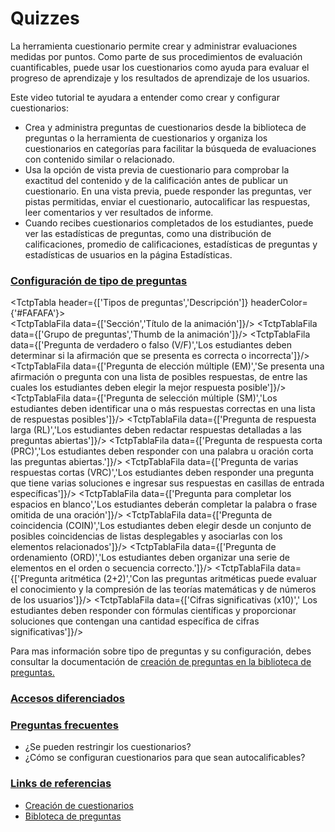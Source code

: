 
# Quizzes

La herramienta cuestionario permite crear y administrar evaluaciones medidas por puntos. 
Como parte de sus procedimientos de evaluación cuantificables, puede usar los cuestionarios como ayuda para evaluar el progreso de aprendizaje y los resultados de aprendizaje de los usuarios.

Este video tutorial te ayudara a entender como crear y configurar cuestionarios:

<TctpGaleriaMultimedia>
    <TctpMedia key="youtube" data={'j-duGppQgb0'}/>
</TctpGaleriaMultimedia>

- Crea y administra preguntas de cuestionarios desde la biblioteca de preguntas o la herramienta de cuestionarios y organiza los cuestionarios en categorías para facilitar la búsqueda de evaluaciones con contenido similar o relacionado. 
- Usa la opción de vista previa de cuestionario para comprobar la exactitud del contenido y de la calificación antes de publicar un cuestionario. En una vista previa, puede responder las preguntas, ver pistas permitidas, enviar el cuestionario, autocalificar las respuestas, leer comentarios y ver resultados de informe. 
- Cuando recibes cuestionarios completados de los estudiantes, puede ver las estadísticas de preguntas, como una distribución de calificaciones, promedio de calificaciones, estadísticas de preguntas y estadísticas de usuarios en la página Estadísticas.


### [Configuración de tipo de preguntas](#tipo-preguntas) <span id="tipo-preguntas"></span>
<TctpTabla header={['Tipos de preguntas','Descripción']} headerColor={'#FAFAFA'}>    
    <TctpTablaFila data={['Sección','Título de la animación']}/>
    <TctpTablaFila data={['Grupo de preguntas','Thumb de la animación']}/>
    <TctpTablaFila data={['Pregunta de verdadero o falso (V/F)','Los estudiantes deben determinar si la afirmación que se presenta es correcta o incorrecta']}/>
    <TctpTablaFila data={['Pregunta de elección múltiple (EM)','Se presenta una afirmación o pregunta con una lista de posibles respuestas, de entre las cuales los estudiantes deben elegir la mejor respuesta posible']}/>
    <TctpTablaFila data={['Pregunta de selección múltiple (SM)','Los estudiantes deben identificar una o más respuestas correctas en una lista de respuestas posibles']}/>
    <TctpTablaFila data={['Pregunta de respuesta larga (RL)','Los estudiantes deben redactar respuestas detalladas a las preguntas abiertas']}/>
    <TctpTablaFila data={['Pregunta de respuesta corta (PRC)','Los estudiantes deben responder con una palabra u oración corta las preguntas abiertas.']}/>
    <TctpTablaFila data={['Pregunta de varias respuestas cortas (VRC)','Los estudiantes deben responder una pregunta que tiene varias soluciones e ingresar sus respuestas en casillas de entrada específicas']}/>
    <TctpTablaFila data={['Pregunta para completar los espacios en blanco','Los estudiantes deberán completar la palabra o frase omitida de una oración']}/>
    <TctpTablaFila data={['Pregunta de coincidencia (COIN)','Los estudiantes deben elegir desde un conjunto de posibles coincidencias de listas desplegables y asociarlas con los elementos relacionados']}/>
    <TctpTablaFila data={['Pregunta de ordenamiento (ORD)','Los estudiantes deben organizar una serie de elementos en el orden o secuencia correcto.']}/>
    <TctpTablaFila data={['Pregunta aritmética (2+2)','Con las preguntas aritméticas puede evaluar el conocimiento y la compresión de las teorías matemáticas y de números de los usuarios']}/>
    <TctpTablaFila data={['Cifras significativas (x10)',' Los estudiantes deben responder con fórmulas científicas y proporcionar soluciones que contengan una cantidad específica de cifras significativas']}/>
</TctpTabla>

Para mas información sobre tipo de preguntas y su configuración, debes consultar la documentación de <a href="https://documentation.brightspace.com/es-mx/le/question_library/instructor/creating_questions.htm?tocpath=Instructores%7CEvaluar%20y%20calificar%20a%20los%20estudiantes%7CCrear%20cuestionarios%7CBiblioteca%20de%20preguntas%7CCreaci%C3%B3n%20de%20preguntas%20en%20la%20biblioteca%20de%20preguntas%7C_____0" target="_blank">creación de preguntas en la biblioteca de preguntas.</a>

### [Accesos diferenciados](#accesos) <span id="accesos"></span>
<TctpOuTypeIcons/>

### [Preguntas frecuentes](#preguntas-frecuentes) <span id="preguntas-frecuentes"></span>

* ¿Se pueden restringir los cuestionarios?
* ¿Cómo se configuran cuestionarios para que sean autocalificables?


### [Links de referencias](#referencias) <span id="referencias"></span>

* <a href="https://documentation.brightspace.com/es-mx/le/quizzes/instructor/creating_quizzes_intro.htm?tocpath=Instructores%7CEvaluar%20y%20calificar%20a%20los%20estudiantes%7CCrear%20cuestionarios%7C_____0" target="_blank">Creación de cuestionarios</a>
* <a href="https://documentation.brightspace.com/es-mx/le/question_library/instructor/question_library_intro_1.htm?tocpath=Instructores%7CEvaluar%20y%20calificar%20a%20los%20estudiantes%7CCrear%20cuestionarios%7CBiblioteca%20de%20preguntas%7C_____0" target="_blank">Bibloteca de preguntas</a>
